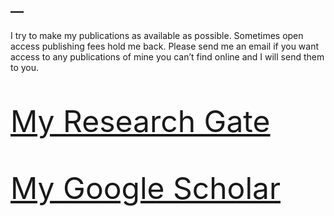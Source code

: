 ---
---
I try to make my publications as available as possible. Sometimes open access publishing fees hold me back. Please send me an email if you want access to any publications of mine you can't find online and I will send them to you.

<font size="15"> 

[My Research Gate](https://www.researchgate.net/profile/Win_Cowger)

[My Google Scholar](https://scholar.google.com/citations?user=lHPVseIAAAAJ&hl=en)

</font>
